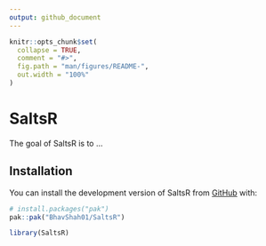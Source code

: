 ```yaml
---
output: github_document
---
```


<!-- README.md is generated from README.Rmd. Please edit that file -->

```r
knitr::opts_chunk$set(
  collapse = TRUE,
  comment = "#>",
  fig.path = "man/figures/README-",
  out.width = "100%"
)
```

# SaltsR

<!-- badges: start -->
<!-- badges: end -->

The goal of SaltsR is to ...

## Installation

You can install the development version of SaltsR from [GitHub](https://github.com/) with:

``` r
# install.packages("pak")
pak::pak("BhavShah01/SaltsR")
```

```r
library(SaltsR)

```

